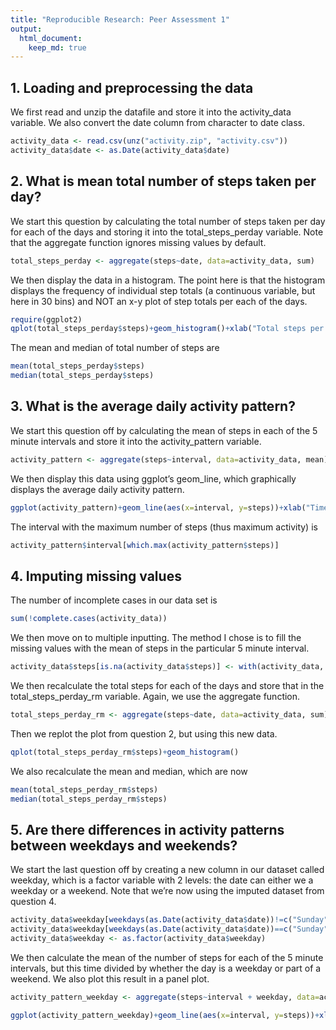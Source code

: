 ```yaml
---
title: "Reproducible Research: Peer Assessment 1"
output: 
  html_document:
    keep_md: true
---
```


## 1. Loading and preprocessing the data

We first read and unzip the datafile and store it into the activity_data variable.
We also convert the date column from character to date class.

```r
activity_data <- read.csv(unz("activity.zip", "activity.csv"))
activity_data$date <- as.Date(activity_data$date)
```

## 2. What is mean total number of steps taken per day?

We start this question by calculating the total number of steps taken per day for each of the days and storing it into the total_steps_perday variable. Note that the aggregate function ignores missing values by default.

```r
total_steps_perday <- aggregate(steps~date, data=activity_data, sum)
```

We then display the data in a histogram. The point here is that the histogram displays the frequency of individual step totals (a continuous variable, but here in 30 bins) and NOT an x-y plot of step totals per each of the days.

```r
require(ggplot2)
qplot(total_steps_perday$steps)+geom_histogram()+xlab("Total steps per day")
```

The mean and median of total number of steps are 
```r
mean(total_steps_perday$steps)
median(total_steps_perday$steps)
```

## 3. What is the average daily activity pattern?

We start this question off by calculating the mean of steps in each of the 5 minute intervals and store it into the activity_pattern variable.

```r
activity_pattern <- aggregate(steps~interval, data=activity_data, mean)
```

We then display this data using ggplot's geom_line, which graphically displays the average daily activity pattern. 

```r
ggplot(activity_pattern)+geom_line(aes(x=interval, y=steps))+xlab("Time of Day (5 min intervals)")+ylab("Average number of steps")
```

The interval with the maximum number of steps (thus maximum activity) is

```r
activity_pattern$interval[which.max(activity_pattern$steps)]
```

## 4. Imputing missing values

The number of incomplete cases in our data set is 
```r
sum(!complete.cases(activity_data))
```

We then move on to multiple inputting. The method I chose is to fill the missing values with the mean of steps in the particular 5 minute interval.

```r
activity_data$steps[is.na(activity_data$steps)] <- with(activity_data, ave(steps, interval, FUN = function(x){round(mean(x, na.rm=T, trim=0))}))[is.na(activity_data$steps)]
```

We then recalculate the total steps for each of the days and store that in the total_steps_perday_rm variable. Again, we use the aggregate function.

```r
total_steps_perday_rm <- aggregate(steps~date, data=activity_data, sum)
```

Then we replot the plot from question 2, but using this new data.

```r
qplot(total_steps_perday_rm$steps)+geom_histogram()
```

We also recalculate the mean and median, which are now
```r
mean(total_steps_perday_rm$steps) 
median(total_steps_perday_rm$steps)
```

## 5. Are there differences in activity patterns between weekdays and weekends?

We start the last question off by creating a new column in our dataset called weekday, which is a factor variable with 2 levels: the date can either we a weekday or a weekend. Note that we're now using the imputed dataset from question 4. 

```r
activity_data$weekday[weekdays(as.Date(activity_data$date))!=c("Sunday","Saturday")] <- "weekday"
activity_data$weekday[weekdays(as.Date(activity_data$date))==c("Sunday","Saturday")] <- "weekend"
activity_data$weekday <- as.factor(activity_data$weekday)
```

We then calculate the mean of the number of steps for each of the 5 minute intervals, but this time divided by whether the day is a weekday or part of a weekend. We also plot this result in a panel plot.

```r
activity_pattern_weekday <- aggregate(steps~interval + weekday, data=activity_data, mean)

ggplot(activity_pattern_weekday)+geom_line(aes(x=interval, y=steps))+xlab("Time of Day (5 min intervals)")+ylab("Average number of steps")+facet_grid(.~weekday)
```
